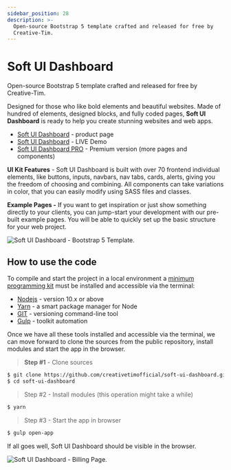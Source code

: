```yaml
---
sidebar_position: 28
description: >-
  Open-source Bootstrap 5 template crafted and released for free by
  Creative-Tim.
---
```


# Soft UI Dashboard

<SubHeading>Open-source Bootstrap 5 template crafted and released for free by Creative-Tim.</SubHeading>

Designed for those who like bold elements and beautiful websites. Made of hundred of elements, designed blocks, and fully coded pages, **Soft UI Dashboard** is ready to help you create stunning websites and web apps.

- [Soft UI Dashboard](https://bit.ly/2Q1uIfK) - product page
- [Soft UI Dashboard](https://bit.ly/3dLM7CE) - LIVE Demo
- [Soft UI Dashboard PRO](soft-ui-dashboard-pro.md) - Premium version (more pages and components)

**UI Kit Features** - Soft UI Dashboard is built with over 70 frontend individual elements, like buttons, inputs, navbars, nav tabs, cards, alerts, giving you the freedom of choosing and combining. All components can take variations in color, that you can easily modify using SASS files and classes.

**Example Pages -** If you want to get inspiration or just show something directly to your clients, you can jump-start your development with our pre-built example pages. You will be able to quickly set up the basic structure for your web project.

![Soft UI Dashboard - Bootstrap 5 Template.](../../../static/assets/soft-ui-dashboard-page-dashboard.jpg)

## How to use the code

To compile and start the project in a local environment a [minimum programming kit](../tutorials/minimal-programming-kit.md) must be installed and accessible via the terminal:

- [Nodejs](https://nodejs.org/en/) - version 10.x or above
- [Yarn](https://yarnpkg.com/) - a smart package manager for Node
- [GIT](https://git-scm.com/) - versioning command-line tool
- [Gulp](https://gulpjs.com/) - toolkit automation

Once we have all these tools installed and accessible via the terminal, we can move forward to clone the sources from the public repository, install modules and start the app in the browser.

> **Step #1** - Clone sources

```bash
$ git clone https://github.com/creativetimofficial/soft-ui-dashboard.git
$ cd soft-ui-dashboard
```

> Step #2 - Install modules (this operation might take a while)

```bash
$ yarn
```

> Step #3 - Start the app in browser

```bash
$ gulp open-app
```

If all goes well, Soft UI Dashboard should be visible in the browser.

![Soft UI Dashboard - Billing Page.](<../../../static/assets/soft-ui-dashboard-page-billing (1).jpg>)
